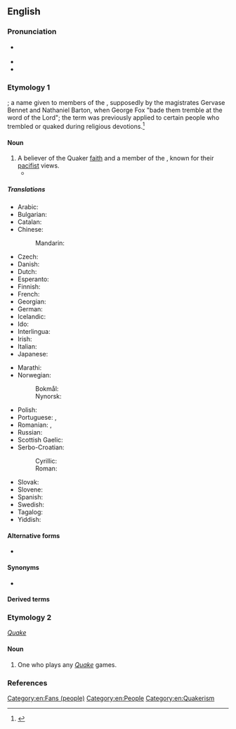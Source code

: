 {{also|quaker|Quäker}}
==English==

===Pronunciation===
* {{a|GA}} {{IPA|en|/ˈkweɪkɚ/}}
* {{audio|en|LL-Q1860 (eng)-Vealhurl-Quaker.wav|Audio (Southern England)}}
* {{rhymes|en|eɪkə(ɹ)|s=2}}

===Etymology 1===
{{suffix|en|quake|er|id2=agent noun}}; a name given to members of the {{w|Religious Society of Friends}}, supposedly by the magistrates Gervase Bennet and Nathaniel Barton, when George Fox "bade them tremble at the word of the Lord"; the term was previously applied to certain people who trembled or quaked during religious devotions.<ref>{{cite-book|en|year=1886|author=George Fox|title=The Autobiography of George Fox: From His Journal|publisher=CCEL|isbn=9781610250849}}</ref>

====Noun====
{{en-noun}}

# A believer of the Quaker [[faith]] and a member of the {{w|Society of Friends}}, known for their [[pacifist]] views.
#* {{quote-book|en|year=1834|author={{w|Letitia Elizabeth Landon}}|title=Francesca Carrara|volume=1|page=35|text=The demon of fanaticism was the shape which it took with us; and verily, what with religious republicans, harmonists, '''quakers''', fifth-monarchy men, Presbyterians, and the reign of the saints upon earth, it needs the strong hand of a Cromwell to reduce the spiritual chaos to any sort of order.}}

=====Translations=====
{{trans-top|believer of the Quaker faith}}
* Arabic: {{t|ar|كويكر}}
* Bulgarian: {{t|bg|квакер|m}}
* Catalan: {{t|ca|quàquer|m}}
* Chinese:
*: Mandarin: {{t-needed|cmn}}
* Czech: {{t|cs|kvaker|m}}
* Danish: {{t|da|kvæker|c}}
* Dutch: {{t+|nl|quaker|m}}
* Esperanto: {{t|eo|kvakero}}
* Finnish: {{t+|fi|kveekari}}
* French: {{t+|fr|quaker|m}}
* Georgian: {{t|ka|კვაკერი}}
* German: {{t+|de|Quäker|m}}
* Icelandic: {{t|is|kvekari|m}}
* Ido: {{t+|io|quakero}}
* Interlingua: {{t|ia|quakero}}
* Irish: {{t|ga|Caecar|m}}
* Italian: {{t+|it|quacchero|m}}
* Japanese: {{t|ja|クエーカー教徒|tr=クエーカーきょうと, Kuēkā kyōto}}
{{trans-mid}}
* Marathi: {{t|mr|क्वेकर}}
* Norwegian:
*: Bokmål: {{t|nb|kveker|m}}
*: Nynorsk: {{t|nn|kvekar|m}}
* Polish: {{t+|pl|kwakier|m-pr}}
* Portuguese: {{t+|pt|quacre|m|f}}, {{t|pt|quáquer|m|f}}
* Romanian: {{t+|ro|quaker|m}}, {{t+|ro|quakeră|f}}
* Russian: {{t+|ru|ква́кер|m}}
* Scottish Gaelic: {{t|gd|Cuaigear|m}}
* Serbo-Croatian:
*: Cyrillic: {{t|sh|кве̏кер|m}}
*: Roman: {{t+|sh|kvȅker|m}}
* Slovak: {{t|sk|kvaker|m}}
* Slovene: {{t|sl|kveker|m}}
* Spanish: {{t|es|cuáquero}}
* Swedish: {{t+|sv|kväkare}}
* Tagalog: {{t|tl|kuwakero}}
* Yiddish: {{t|yi|קוואַקער|m}}
{{trans-bottom}}

====Alternative forms====
* {{l|en|Quacker}} {{q|uncommon|possibly obsolete}}

====Synonyms====
* {{l|en|autem quaver}} {{qualifier|archaic cant}}

====Derived terms====
{{der2|en|Quaker gun|Quakerism|Quakerly|Quakers Yard}}

===Etymology 2===
''[[w:Quake_(series)|Quake]]'' {{suffix|en||er}}

====Noun====
{{en-noun}}

# {{lb|en|video games}} One who plays any ''[[w:Quake_(series)|Quake]]'' games.

===References===
<references/>

[[Category:en:Fans (people)]]
[[Category:en:People]]
[[Category:en:Quakerism]]